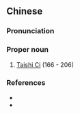 ==Chinese==
{{zh-forms|type=21}}

===Pronunciation===
{{zh-pron
|m=Tàishǐ Cí
|cat=pn
}}

===Proper noun===
{{zh-proper noun}}

# [[w:Taishi Ci|Taishi Ci]] (166 - 206)

===References===
* {{pedialite|太史慈|lang=zh}}
* {{pedialite|Taishi Ci}}